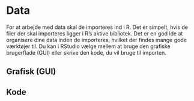# Data {#data}
For at arbejde med data skal de importeres ind i R. Det er simpelt, hvis de filer der skal importeres ligger i R’s aktive bibliotek. Det er en god ide at organisere dine data inden de importeres, hvilket der findes mange gode værktøjer til.
Du kan i RStudio vælge mellem at bruge den grafiske brugerflade (GUI) eller skrive den kode, du vil bruge til importen. 

## Grafisk (GUI)


## Kode
